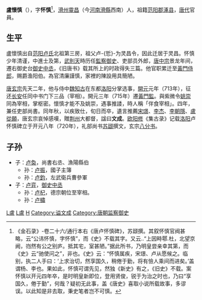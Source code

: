 '''盧懷慎'''（{{bd|？||716年|catIdx=L盧}}），字'''怀慎'''<ref>《金石录》-卷二十六/通行本右《唐卢怀慎碑》，苏颋撰。其叙怀慎官阀甚略，云“公讳怀慎，字怀慎”，而《史》不载其字。又云..“上因畤鄠.杜，北望京阙，岿然有公之别庐。抵其宅，室甚陋。”据此所书，乃明皇尝亲幸其第，而《史》云“驰使问之”，非也。《史》云：“怀慎属疾，宋璟、卢从愿候之。临别，执二人手曰：‘上求治切，然享国久，稍倦于勤，将有憸人乘间而进矣。’盖谓杨、李也。果如此，怀慎可谓先见，然独《新史》有之，《旧史》不载。案怀慎以开元四年卒，是时明皇新即位，登用贤俊，锐于为治之时也，乃曰“享国久，倦于勤”，何哉？疑初无此事，盖《唐史》喜取小说所载故事，多谬误。以此知是非去取，秉史笔者岂不可慎。</ref>，[[滑州|滑州]][[靈昌|靈昌]]（今[[河南|河南]][[滑縣|滑縣]]西南）人，祖籍[[范阳郡|范阳郡]][[涿县|涿县]]，[[唐代|唐代]]官員。

==生平==
盧懷慎出自[[范阳卢氏|范阳卢氏]]北祖第三房，祖父卢-{悊}-为灵昌令，因此迁居于灵昌。怀慎少年清谨，中進士及第，[[武則天|武則天]]時历任[[監察御史|監察御史]]、吏部员外郎，[[唐中宗|唐中宗]]景龙年间，遷右御史台[[御史中丞|御史中丞]]，《旧唐书》载其所上的时政得失三篇。他官职累迁至[[黃門侍郎|黃門侍郎]]，赐爵渔阳伯。為官清廉謹慎，家裡的陳設用具簡陋。

[[唐玄宗|唐玄宗]]先天二年，他与侍中[[魏知古|魏知古]]在东都[[洛阳|洛阳]]分掌选事，[[開元|開元]]元年（713年），征还[[长安|长安]]任同中书门下三品（宰相）。開元三年（715年）遷[[黃門監|黃門監]]。與紫微令[[姚崇|姚崇]]同為宰相，掌枢密。懷慎才能不及姚崇，遇事推諉，時人稱「伴食宰相」。四年，兼任吏部尚書。同年秋，以疾致仕，旬日而卒，遺言推薦[[宋璟|宋璟]]、[[李杰_(武威子)|李杰]]、[[李朝隱|李朝隱]]、[[盧從願|盧從願]]，唐玄宗哀悼感嘆，贈[[荆州|荆州]]大都督，諡曰'''文成'''。[[欧阳修|欧阳修]]《集古录》记载[[洛阳|洛阳]]卢怀慎碑立于开元八年（720年），礼部尚书[[苏颋|苏颋]]撰文，玄宗[[八分书|八分书]]。

==子孙==
*子：[[卢奐|卢奐]]，尚書右丞、漁陽縣伯
**孙：[[卢振|卢振]]，國子主簿
**孙：[[卢鈞|卢鈞]]，左武衛兵曹參軍
*子：[[卢弈|卢弈]]，[[御史中丞|御史中丞]]
**孙：[[卢杞|卢杞]]，德宗朝位至宰相。
**孙：[[卢橚|卢橚]]

[[Category:唐朝宰相|L盧]]
[[Category:滑縣人|L盧]]
[[Category:范陽盧氏|H]]
[[Category:谥文成|Category:谥文成]]
[[Category:唐朝监察御史|Category:唐朝监察御史]]